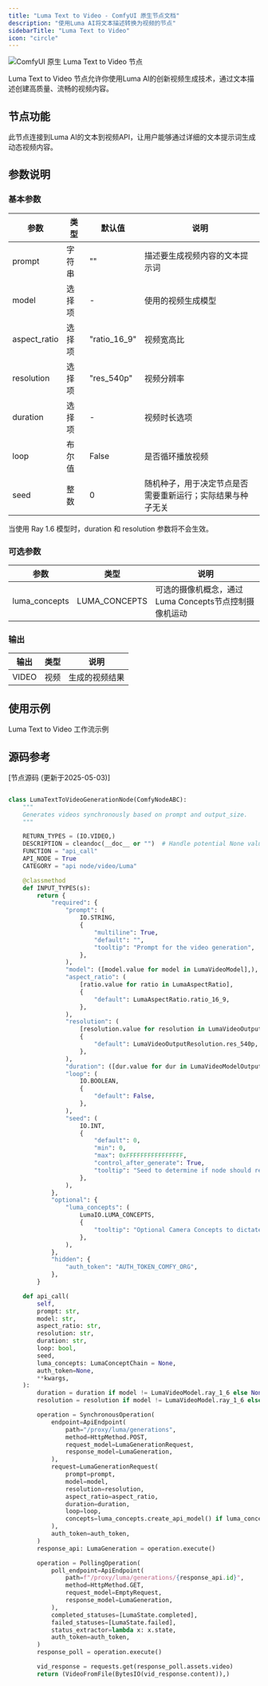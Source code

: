 ```yaml
---
title: "Luma Text to Video - ComfyUI 原生节点文档"
description: "使用Luma AI将文本描述转换为视频的节点"
sidebarTitle: "Luma Text to Video"
icon: "circle"
---
```


![ComfyUI 原生 Luma Text to Video 节点](/images/built-in-nodes/api_nodes/luma/luma-text-to-video.jpg)

Luma Text to Video 节点允许你使用Luma AI的创新视频生成技术，通过文本描述创建高质量、流畅的视频内容。

## 节点功能

此节点连接到Luma AI的文本到视频API，让用户能够通过详细的文本提示词生成动态视频内容。

## 参数说明

### 基本参数

| 参数         | 类型   | 默认值       | 说明                                                       |
| ------------ | ------ | ------------ | -------------------------------------------------------- |
| prompt       | 字符串 | ""           | 描述要生成视频内容的文本提示词                                 |
| model        | 选择项 | -            | 使用的视频生成模型                                           |
| aspect_ratio | 选择项 | "ratio_16_9" | 视频宽高比                                                 |
| resolution   | 选择项 | "res_540p"   | 视频分辨率                                                 |
| duration     | 选择项 | -            | 视频时长选项                                               |
| loop         | 布尔值 | False        | 是否循环播放视频                                           |
| seed         | 整数   | 0            | 随机种子，用于决定节点是否需要重新运行；实际结果与种子无关        |

<Note>
当使用 Ray 1.6 模型时，duration 和 resolution 参数将不会生效。
</Note>

### 可选参数

| 参数          | 类型          | 说明                                                  |
| ------------- | ------------- | ----------------------------------------------------- |
| luma_concepts | LUMA_CONCEPTS | 可选的摄像机概念，通过Luma Concepts节点控制摄像机运动 |

### 输出

| 输出  | 类型 | 说明           |
| ----- | ---- | -------------- |
| VIDEO | 视频 | 生成的视频结果 |

## 使用示例

<Card title="Luma Text to Video 工作流示例" icon="book" href="/zh-CN/tutorials/api-nodes/luma/luma-text-to-video">
Luma Text to Video 工作流示例
</Card>

## 源码参考

[节点源码 (更新于2025-05-03)] 
```python

class LumaTextToVideoGenerationNode(ComfyNodeABC):
    """
    Generates videos synchronously based on prompt and output_size.
    """

    RETURN_TYPES = (IO.VIDEO,)
    DESCRIPTION = cleandoc(__doc__ or "")  # Handle potential None value
    FUNCTION = "api_call"
    API_NODE = True
    CATEGORY = "api node/video/Luma"

    @classmethod
    def INPUT_TYPES(s):
        return {
            "required": {
                "prompt": (
                    IO.STRING,
                    {
                        "multiline": True,
                        "default": "",
                        "tooltip": "Prompt for the video generation",
                    },
                ),
                "model": ([model.value for model in LumaVideoModel],),
                "aspect_ratio": (
                    [ratio.value for ratio in LumaAspectRatio],
                    {
                        "default": LumaAspectRatio.ratio_16_9,
                    },
                ),
                "resolution": (
                    [resolution.value for resolution in LumaVideoOutputResolution],
                    {
                        "default": LumaVideoOutputResolution.res_540p,
                    },
                ),
                "duration": ([dur.value for dur in LumaVideoModelOutputDuration],),
                "loop": (
                    IO.BOOLEAN,
                    {
                        "default": False,
                    },
                ),
                "seed": (
                    IO.INT,
                    {
                        "default": 0,
                        "min": 0,
                        "max": 0xFFFFFFFFFFFFFFFF,
                        "control_after_generate": True,
                        "tooltip": "Seed to determine if node should re-run; actual results are nondeterministic regardless of seed.",
                    },
                ),
            },
            "optional": {
                "luma_concepts": (
                    LumaIO.LUMA_CONCEPTS,
                    {
                        "tooltip": "Optional Camera Concepts to dictate camera motion via the Luma Concepts node."
                    },
                ),
            },
            "hidden": {
                "auth_token": "AUTH_TOKEN_COMFY_ORG",
            },
        }

    def api_call(
        self,
        prompt: str,
        model: str,
        aspect_ratio: str,
        resolution: str,
        duration: str,
        loop: bool,
        seed,
        luma_concepts: LumaConceptChain = None,
        auth_token=None,
        **kwargs,
    ):
        duration = duration if model != LumaVideoModel.ray_1_6 else None
        resolution = resolution if model != LumaVideoModel.ray_1_6 else None

        operation = SynchronousOperation(
            endpoint=ApiEndpoint(
                path="/proxy/luma/generations",
                method=HttpMethod.POST,
                request_model=LumaGenerationRequest,
                response_model=LumaGeneration,
            ),
            request=LumaGenerationRequest(
                prompt=prompt,
                model=model,
                resolution=resolution,
                aspect_ratio=aspect_ratio,
                duration=duration,
                loop=loop,
                concepts=luma_concepts.create_api_model() if luma_concepts else None,
            ),
            auth_token=auth_token,
        )
        response_api: LumaGeneration = operation.execute()

        operation = PollingOperation(
            poll_endpoint=ApiEndpoint(
                path=f"/proxy/luma/generations/{response_api.id}",
                method=HttpMethod.GET,
                request_model=EmptyRequest,
                response_model=LumaGeneration,
            ),
            completed_statuses=[LumaState.completed],
            failed_statuses=[LumaState.failed],
            status_extractor=lambda x: x.state,
            auth_token=auth_token,
        )
        response_poll = operation.execute()

        vid_response = requests.get(response_poll.assets.video)
        return (VideoFromFile(BytesIO(vid_response.content)),)

```
